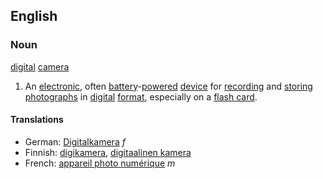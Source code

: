 == English ==
=== Noun ===
[[digital]] [[camera]]

# An [[electronic]], often [[battery]]-[[power]]ed [[device]] for [[record]]ing and [[store|storing]] [[photographs]] in [[digital]] [[format]], especially on a [[flash card]].

==== Translations ====

* German: [[Digitalkamera]] ''f''
* Finnish: [[digikamera]], [[digitaalinen kamera]]
* French: [[appareil photo numérique]] ''m''